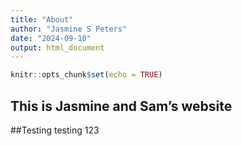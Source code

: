 ```yaml
---
title: "About"
author: "Jasmine S Peters"
date: "2024-09-10"
output: html_document
---
```


```r
knitr::opts_chunk$set(echo = TRUE)
```

## This is Jasmine and Sam's website

##Testing testing 123